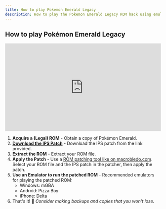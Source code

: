 ```yaml
---
title: How to play Pokemon Emerald Legacy
description: How to play the Pokemon Emerald Legacy ROM hack using emulators.
---
```


## How to play Pokémon Emerald Legacy


<div style="position: relative; padding-bottom: 56.25%; height: 0; overflow: hidden; max-width: 100%; background: #000;">
  <iframe
    src="https://www.youtube.com/embed/vGAgTKqefN4?si=GQEMcyMWQlsHbikL"
    title="YouTube video player"
    style="position: absolute; top: 0; left: 0; width: 100%; height: 100%; border: 0;"
    frameborder="0"
    allow="accelerometer; autoplay; clipboard-write; encrypted-media; gyroscope; picture-in-picture; web-share"
    allowfullscreen
    loading="lazy"
    referrerpolicy="strict-origin-when-cross-origin"
  ></iframe>
</div>

1. **Acquire a (Legal) ROM** - Obtain a copy of Pokémon Emerald.
2. **[Download the IPS Patch](https://github.com/cRz-Shadows/Pokemon_Emerald_Legacy/releases/tag/V1.1.0)** - Download the IPS patch from the link provided.
3. **Extract the ROM** - Extract your ROM file.
4. **Apply the Patch** - Use a [ROM patching tool like on macrobledo.com](https://www.marcrobledo.com/RomPatcher.js/). Select your ROM file and the IPS patch in the patcher, then apply the patch.
5. **Use an Emulator to run the patched ROM** - Recommended emulators for playing the patched ROM:
    - Windows: mGBA
    - Android: Pizza Boy
    - iPhone: Delta
6. That's it! 🎉 *Consider making backups and copies that you won't lose.*